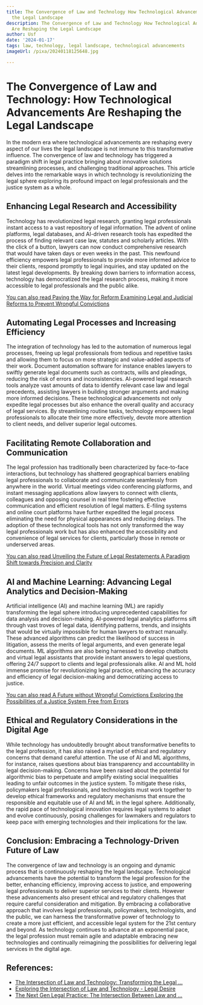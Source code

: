 ```yaml
---
title: The Convergence of Law and Technology How Technological Advancements Are Reshaping
  the Legal Landscape
description: The Convergence of Law and Technology How Technological Advancements
  Are Reshaping the Legal Landscape
author: Usf
date: '2024-01-17'
tags: law, technology, legal landscape, technological advancements
imageUrl: /pixa/20240118125648.jpg

---
```

# The Convergence of Law and Technology:  How Technological Advancements Are Reshaping the Legal Landscape

In the modern  era where technological advancements are reshaping every aspect of our lives  the  legal landscape is not  immune  to  this transformative influence. The convergence of  law and technology has triggered a paradigm  shift in legal practice bringing about  innovative solutions  streamlining processes, and  challenging traditional  approaches. This  article delves  into the  remarkable ways in which technology is revolutionizing the legal sphere exploring its profound impact on legal professionals and the justice system as  a  whole.

## Enhancing Legal Research and Accessibility

Technology has revolutionized legal research, granting legal professionals instant access to a vast repository of legal information. The advent of online platforms, legal  databases, and  AI-driven research tools has expedited the process of finding relevant case law, statutes and scholarly articles. With  the click of a button, lawyers can  now conduct comprehensive research that would have taken days or even weeks in  the  past. This  newfound efficiency empowers legal professionals to  provide more informed advice to their  clients,  respond promptly to legal inquiries, and stay updated on the latest legal  developments. By breaking down barriers to information access, technology has democratized the legal research process,  making it more accessible to legal professionals and the public alike.

[You can also read Paving  the Way for Reform Examining Legal and Judicial Reforms to Prevent Wrongful Convictions](Paving%20the%20Way%20for%20Reform%20Examining%20Legal%20and%20Judicial%20Reforms%20to%20Prevent%20Wrongful%20Convictions)


## Automating Legal Processes and Increasing Efficiency

The integration of technology has led to the automation of numerous legal processes, freeing up legal  professionals from tedious and repetitive tasks  and allowing them to focus on more strategic and value-added aspects of their work. Document automation software for instance enables lawyers to swiftly generate legal documents such as contracts, wills and pleadings, reducing the risk  of errors and inconsistencies. AI-powered legal research tools analyze vast amounts of data to  identify  relevant case law and legal precedents, assisting lawyers in building stronger arguments and making more informed decisions. These technological advancements not  only expedite legal processes but also enhance  the  overall quality and accuracy  of legal services. By streamlining routine tasks, technology empowers legal  professionals to allocate their time more effectively, devote more attention to client needs, and deliver superior legal outcomes.

## Facilitating Remote Collaboration and Communication

The legal  profession has traditionally been characterized by  face-to-face interactions, but  technology  has shattered geographical barriers enabling legal professionals to collaborate and communicate seamlessly from anywhere in the world. Virtual meetings video conferencing platforms, and instant messaging applications allow lawyers to connect with clients, colleagues and opposing counsel in real time fostering effective communication  and efficient resolution of legal matters. E-filing systems and online court platforms have further expedited  the legal process eliminating the  need for physical appearances and reducing delays. The adoption of these technological tools has not only transformed the way legal professionals work but has also enhanced the accessibility  and convenience of legal services for clients, particularly  those in remote or underserved areas.

[You can also read Unveiling  the Future of Legal  Restatements A Paradigm Shift towards  Precision and Clarity](Unveiling%20the%20Future%20of%20Legal%20Restatements%20A%20Paradigm%20Shift%20towards%20Precision%20and%20Clarity)


##  AI and Machine Learning: Advancing Legal Analytics  and Decision-Making

Artificial intelligence (AI) and machine learning (ML) are rapidly transforming the legal sphere introducing unprecedented capabilities for data analysis and decision-making. AI-powered legal analytics platforms sift through vast troves of legal data, identifying patterns,  trends, and insights that would be  virtually impossible  for human lawyers to extract manually. These advanced algorithms can predict  the likelihood of success in litigation, assess the merits of legal arguments, and even generate legal documents. ML  algorithms are also being harnessed to develop chatbots and  virtual legal assistants that provide instant  answers  to legal questions, offering 24/7 support  to clients and legal  professionals alike. AI and  ML hold immense promise for revolutionizing  legal practice,  enhancing the accuracy  and efficiency of legal decision-making and democratizing access to justice.

[You can also read A Future without Wrongful Convictions  Exploring the  Possibilities of a Justice System Free from  Errors](A%20Future%20without%20Wrongful%20Convictions%20Exploring%20the%20Possibilities%20of%20a%20Justice%20System%20Free%20from%20Errors)


## Ethical and Regulatory Considerations in the Digital Age

While technology has undoubtedly brought  about  transformative benefits to the legal  profession, it has  also  raised a myriad of ethical and  regulatory concerns that demand careful attention. The use of AI  and ML algorithms, for instance, raises questions about bias transparency and accountability  in legal decision-making. Concerns have  been raised about the potential for algorithmic bias to  perpetuate and amplify existing social inequalities leading to unfair outcomes  in the justice system. To mitigate these risks, policymakers legal professionals, and technologists must work together to develop ethical frameworks and regulatory mechanisms that ensure the responsible and equitable use of AI and ML  in the legal sphere. Additionally, the  rapid pace of technological innovation requires legal systems to adapt and evolve continuously, posing challenges for lawmakers and regulators to keep  pace with emerging technologies  and their implications for the law.

## Conclusion: Embracing a Technology-Driven Future of Law

The convergence of law and technology is an ongoing and dynamic process that is continuously reshaping  the legal landscape. Technological advancements have the potential to transform the legal profession for the better, enhancing efficiency, improving access to justice, and empowering legal  professionals to deliver superior services to their clients. However  these advancements also present ethical and regulatory challenges that require careful consideration and  mitigation. By embracing a collaborative approach that involves legal professionals, policymakers, technologists, and the public, we can harness the transformative power  of technology to create a more just efficient, and accessible legal system for the 21st century and beyond. As technology continues to advance at  an exponential pace, the legal profession must remain agile and adaptable embracing new technologies and continually reimagining the possibilities for delivering legal services in the digital age.

## References:
- [The Intersection of Law and Technology: Transforming the Legal ...](https://www.linkedin.com/pulse/intersection-law-technology-transforming-legal-landscape-pandey)
- [Exploring the Intersection of Law and Technology - Legal Desire](https://legaldesire.com/exploring-the-intersection-of-law-and-technology/)
- [The Next Gen Legal Practice: The Intersection Between Law and ...](https://www.linkedin.com/pulse/next-gen-legal-practice-intersection-between-law-subramanian)
